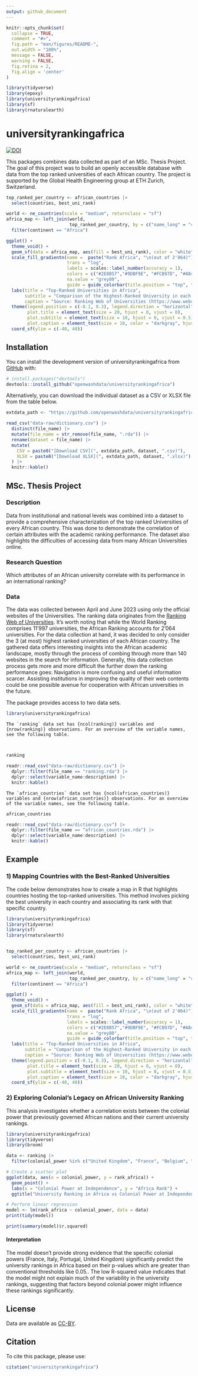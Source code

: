 ```yaml
---
output: github_document
---
```


<!-- README.md is generated from README.Rmd. Please edit that file -->

```r
knitr::opts_chunk$set(
  collapse = TRUE,
  comment = "#>",
  fig.path = "man/figures/README-",
  out.width = "100%",
  message = FALSE,
  warning = FALSE,
  fig.retina = 2,
  fig.align = 'center'
)

library(tidyverse)
library(epoxy)
library(universityrankingafrica)
library(sf)
library(rnaturalearth)
```

# universityrankingafrica

<!-- badges: start -->
[![DOI](https://zenodo.org/badge/727290847.svg)](https://zenodo.org/doi/10.5281/zenodo.10284864)
<!-- badges: end -->

This packages combines data collected as part of an MSc. Thesis Project. The goal of this project was to build an openly accessible database with data from the top ranked universities of each African country. The project is supported by the Global Health Engineering group at ETH Zurich, Switzerland.

```r
top_ranked_per_country <- african_countries |> 
  select(countries, best_uni_rank) 

world <- ne_countries(scale = "medium", returnclass = "sf")
africa_map <- left_join(world, 
                        top_ranked_per_country, by = c("name_long" = "countries")) |>  
  filter(continent == "Africa")

ggplot() +
  theme_void() +
  geom_sf(data = africa_map, aes(fill = best_uni_rank), color = "white", lwd = 0) +
  scale_fill_gradientn(name =  paste("Rank Africa", "\n(out of 2'064)"), 
                       trans = "log",
                       labels = scales::label_number(accuracy = 1),
                       colors = c("#2E8B57","#9DBF9E", "#FCB97D", "#A84268"),
                       na.value = "grey80",
                       guide = guide_colorbar(title.position = "top", title.vjust = 1.5)) +
  labs(title = "Top-Ranked Universities in Africa",
       subtitle = "Comparison of the Highest-Ranked University in each African Country",
       caption = "Source: Ranking Web of Universities (https://www.webometrics.info/en/Africa)") +
  theme(legend.position = c(-0.1, 0.3), legend.direction = "horizontal", 
        plot.title = element_text(size = 20, hjust = 0, vjust = 0),
        plot.subtitle = element_text(size = 10, hjust = 0, vjust = 0.5),
        plot.caption = element_text(size = 10, color = "darkgray", hjust = -0.6)) +
  coord_sf(ylim = c(-40, 40))
```

## Installation

You can install the development version of universityrankingafrica from [GitHub](https://github.com/) with:

``` r
# install.packages("devtools")
devtools::install_github("openwashdata/universityrankingafrica")
```
Alternatively, you can download the individual dataset as a CSV or XLSX
file from the table below.

```r

extdata_path <- "https://github.com/openwashdata/universityrankingafrica/raw/main/inst/extdata/"

read_csv("data-raw/dictionary.csv") |> 
  distinct(file_name) |> 
  mutate(file_name = str_remove(file_name, ".rda")) |> 
  rename(dataset = file_name) |> 
  mutate(
    CSV = paste0("[Download CSV](", extdata_path, dataset, ".csv)"),
    XLSX = paste0("[Download XLSX](", extdata_path, dataset, ".xlsx)")
  ) |> 
  knitr::kable()

```

## MSc. Thesis Project
### Description
Data from institutional and national levels was combined into a dataset to provide a comprehensive characterization of the top ranked Universities of every African country. This was done to demonstrate the correlation of certain attributes with the academic ranking performance. The dataset also highlights the difficulties of accessing data from many African Universities online.

### Research Question
Which attributes of an African university correlate with its performance in an international ranking?

### Data
The data was collected between April and June 2023 using only the official websites of the Universities. The ranking data originates from the [Ranking Web of Universities](https://www.webometrics.info/en/Africa). It's worth noting that while the World Ranking comprises 11'997 universities, the African Ranking accounts for 2'064 universities. For the data collection at hand, it was decided to only consider the 3 (at most) highest ranked universities of each African country. The gathered data offers interesting insights into the African academic landscape, mostly
through the process of combing through more than 140 websites in the search for information.
Generally, this data collection process gets more and more difficult the further down the ranking
performance goes: Navigation is more confusing and useful information scarcer. Assisting institutions
in improving the quality of their web contents could be one possible avenue for cooperation with
African universities in the future.

The package provides access to two data sets.
```r
library(universityrankingafrica)
```

```epoxy
The `ranking` data set has {ncol(ranking)} variables and {nrow(ranking)} observations. For an overview of the variable names, see the following table.  

  
```

```r
ranking 
```

```r
readr::read_csv("data-raw/dictionary.csv") |>  
  dplyr::filter(file_name == "ranking.rda") |> 
  dplyr::select(variable_name:description) |> 
  knitr::kable()
```

```epoxy
The `african_countries` data set has {ncol(african_countries)} variables and {nrow(african_countries)} observations. For an overview of the variable names, see the following table.  

```

```r
african_countries
```

```r
readr::read_csv("data-raw/dictionary.csv") |>  
  dplyr::filter(file_name == "african_countries.rda") |> 
  dplyr::select(variable_name:description) |> 
  knitr::kable()
```
## Example

### 1) Mapping Countries with the Best-Ranked Universities

The code below demonstrates how to create a map in R that highlights countries hosting the top-ranked universities. This method involves picking the best university in each country and associating its rank with that specific country.

```r
library(universityrankingafrica)
library(tidyverse)
library(sf)
library(rnaturalearth)


top_ranked_per_country <- african_countries |> 
  select(countries, best_uni_rank) 

world <- ne_countries(scale = "medium", returnclass = "sf")
africa_map <- left_join(world, 
                        top_ranked_per_country, by = c("name_long" = "countries")) |>  
  filter(continent == "Africa")

ggplot() +
  theme_void() +
  geom_sf(data = africa_map, aes(fill = best_uni_rank), color = "white", lwd = 0) +
  scale_fill_gradientn(name =  paste("Rank Africa", "\n(out of 2'064)"), 
                       trans = "log",
                       labels = scales::label_number(accuracy = 1),
                       colors = c("#2E8B57","#9DBF9E", "#FCB97D", "#A84268"),
                       na.value = "grey80",
                       guide = guide_colorbar(title.position = "top", title.vjust = 1.5)) +
  labs(title = "Top-Ranked Universities in Africa",
       subtitle = "Comparison of the Highest-Ranked University in each African Country",
       caption = "Source: Ranking Web of Universities (https://www.webometrics.info/en/Africa)") +
  theme(legend.position = c(-0.1, 0.3), legend.direction = "horizontal",
        plot.title = element_text(size = 20, hjust = 0, vjust = 0),
        plot.subtitle = element_text(size = 10, hjust = 0, vjust = 0.5),
        plot.caption = element_text(size = 10, color = "darkgray", hjust = -0.6)) +
  coord_sf(ylim = c(-40, 40))


```


### 2) Exploring Colonial's Legacy on African University Ranking

This analysis investigates whether a correlation exists between the colonial power that previously governed African nations and their current university rankings.  

```r
library(universityrankingafrica)
library(tidyverse)
library(broom)

data <- ranking |> 
  filter(colonial_power %in% c("United Kingdom", "France", "Belgium", "Italy", "Portugal"))

# Create a scatter plot
ggplot(data, aes(x = colonial_power, y = rank_africa)) +
  geom_point() +
  labs(x = "Colonial Power at Independence", y = "Africa Rank") +
  ggtitle("University Ranking in Africa vs Colonial Power at Independence")

# Perform linear regression
model <- lm(rank_africa ~ colonial_power, data = data)
print(tidy(model))

print(summary(model)$r.squared)

```
#### Interpretation

The model doesn't provide strong evidence that the specific colonial powers (France, Italy, Portugal, United Kingdom) significantly predict the university rankings in Africa based on their p-values which are greater than conventional thresholds like 0.05.. The low R-squared value indicates that the model might not explain much of the variability in the university rankings, suggesting that factors beyond colonial power might influence these rankings significantly.


## License

Data are available as 
[CC-BY](https://github.com/openwashdata/universityrankingafrica/LICENSE.md).

## Citation

To cite this package, please use:

```r
citation("universityrankingafrica")
```
